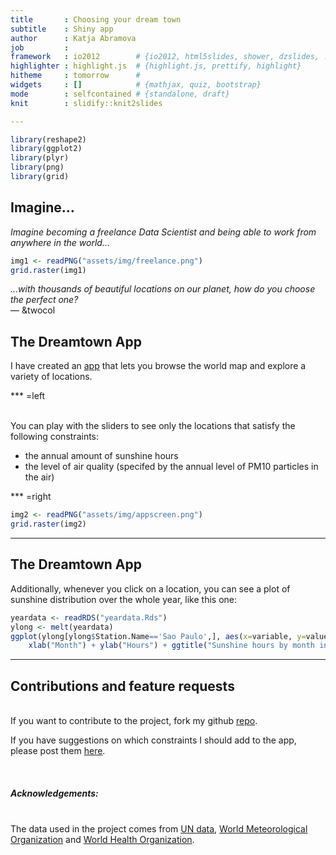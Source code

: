 ```yaml
---
title       : Choosing your dream town
subtitle    : Shiny app
author      : Katja Abramova
job         : 
framework   : io2012        # {io2012, html5slides, shower, dzslides, ...}
highlighter : highlight.js  # {highlight.js, prettify, highlight}
hitheme     : tomorrow      # 
widgets     : []            # {mathjax, quiz, bootstrap}
mode        : selfcontained # {standalone, draft}
knit        : slidify::knit2slides

---
```

```r
library(reshape2)
library(ggplot2)
library(plyr)
library(png)
library(grid)
```


## Imagine...

<span style="font-style: italic;">
Imagine becoming a freelance Data Scientist and being able to work from anywhere 
in the world...
</span>

```r
img1 <- readPNG("assets/img/freelance.png")
grid.raster(img1)
```

<span style="font-style: italic; float: right;">
...with thousands of beautiful locations on our planet, how do you choose the 
perfect one?
</span>

--- &twocol

## The Dreamtown App

I have created an [app](https://kabramova.shinyapps.io/dreamtown/) that lets you browse the world map and explore a variety of locations.

*** =left

<br>
You can play with the sliders to see only the locations that satisfy the following constraints:

- the annual amount of sunshine hours
- the level of air quality (specifed by the annual level of PM10 particles in the air)

*** =right

```r
img2 <- readPNG("assets/img/appscreen.png")
grid.raster(img2)
```

---

## The Dreamtown App

Additionally, whenever you click on a location, you can see a plot of sunshine
distribution over the whole year, like this one:
```r
yeardata <- readRDS("yeardata.Rds")
ylong <- melt(yeardata)
ggplot(ylong[ylong$Station.Name=='Sao Paulo',], aes(x=variable, y=value)) + geom_bar(stat="identity") + 
    xlab("Month") + ylab("Hours") + ggtitle("Sunshine hours by month in Sao Paulo, Brazil") + ylim(0, 450)
```

---

## Contributions and feature requests

<br>
If you want to contribute to the project, fork my github [repo](https://github.com/kabramova/dreamtown).

If you have suggestions on which constraints I should add to the app, please
post them [here](https://github.com/kabramova/dreamtown/issues/1).

<br>

<h5>Acknowledgements:</h5>
<br>
The data used in the project comes from [UN data](http://data.un.org/Data.aspx?d=CLINO&f=ElementCode%3a15), [World Meteorological Organization](http://www.wmo.int/pages/prog/www/ois/volume-a/vola-home.htm) and
[World Health Organization](http://www.who.int/gho/phe/outdoor_air_pollution/exposure/en/).






